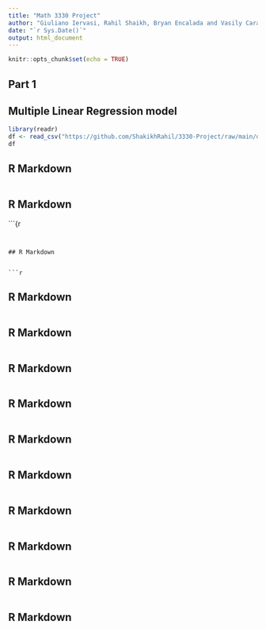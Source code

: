 ---
title: "Math 3330 Project"
author: "Giuliano Iervasi, Rahil Shaikh, Bryan Encalada and Vasily Carayannis"
date: "`r Sys.Date()`"
output: html_document
---

```{r setup, include=FALSE}
knitr::opts_chunk$set(echo = TRUE)
```
## Part 1
## Multiple Linear Regression model


```{r MLR model}
library(readr)
df <- read_csv("https://github.com/ShakikhRahil/3330-Project/raw/main/data_for_project.csv")
df
```


## R Markdown


```{r }

```


## R Markdown


```{r 

```


## R Markdown


```{r }

```


## R Markdown


```{r }

```


## R Markdown


```{r }

```


## R Markdown


```{r }

```


## R Markdown


```{r }

```


## R Markdown


```{r }

```


## R Markdown


```{r }

```


## R Markdown


```{r }

```


## R Markdown


```{r }

```


## R Markdown


```{r }

```


## R Markdown


```{r }

```
